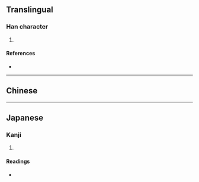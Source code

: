 {{character info/new}}
{{also|剗}}
==Translingual==

===Han character===
{{Han char|rn=18|rad=刀|as=05|sn=7|four=|canj=IJLN|ids=⿰戋刂}}

# {{defn|Han|sort=刀05}}

====References====
* {{Han ref|kx=0138.281|hdz=10328.020|uh=522C|ud=21036}}

----

==Chinese==
{{zh-see|剗}}

----

==Japanese==

===Kanji===
{{ja-kanji|grade=|rs=刀05}}

# {{defn|lang=ja|sort=刀05}}

====Readings====
* {{ja-readings|on=[[さん]] (san), [[せん]] (sen)|kun=[[けずる]] (kezuru), [[たいらにする]] (tairanisuru)}}